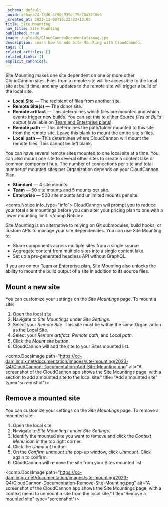 ```yaml
---
_schema: default
_uuid: a5baea74-78d6-4f50-939b-79e70a3218e5
_created_at: 2023-11-02T16:22:22+13:00
title: Site Mounting
nav_title: Site Mounting
published: true
image: /uploads/CloudCannonDocumentationog.jpg
description: Learn how to add Site Mounting with CloudCannon.
tags: []
related_articles: []
related_links: []
explicit_canonical:
---
```

Site Mounting makes one site dependent on one or more other CloudCannon sites. Files from a remote site will be accessible to the local site at build time, and any updates to the remote site will trigger a build of the local site.

* **Local Site** — The recipient of files from another site.
* **Remote Site(s)** — The donor site.
* **Remote artifact** — This determines which files are mounted and which events trigger new builds. You can set this to either *Source files* or *Build output* (available on <a target="_blank" rel="noopener" href="https://cloudcannon.com/pricing/">Team and Enterprise plans</a>).
* **Remote path** — This determines the path/folder mounted to this site from the remote site. Leave this blank to mount the entire site's files.
* **Local path** — This determines where CloudCannon will mount the remote files. This cannot be left blank.

You can have several remote sites mounted to one local site at a time. You can also mount one site to several other sites to create a content lake or common component hub. The number of connections per site and total number of mounted sites per Organization depends on your CloudCannon Plan.

* **Standard** — 4 site mounts.
* **Team** — 50 site mounts and 5 mounts per site.
* **Enterprise** — 500 site mounts and unlimited mounts per site.

<comp.Notice info_type="info">
  CloudCannon will prompt you to reduce your total site mountings before you can alter your pricing plan to one with a lower mounting limit.
</comp.Notice>

Site Mounting is an alternative to relying on Git submodules, build hooks, or custom APIs to manage your site dependencies. You can use Site Mounting to:

* Share components across multiple sites from a single source.
* Aggregate content from multiple sites into a single content lake.
* Set up a pre-generated headless API without GraphQL.

If you are on our <a target="_blank" rel="noopener" href="https://cloudcannon.com/pricing/">Team or Enterprise plan</a>, Site Mounting also unlocks the ability to mount the build output of a site in addition to its source files.

## Mount a new site

You can customize your settings on the *Site Mountings* page. To mount a site:

1. Open the local site.
2. Navigate to *Site Mountings* under *Site Settings*.
3. Select your *Remote Site*. This site must be within the same Organization as the Local Site.
4. Select your *Remote artifact*, *Remote path*, and *Local path*.
5. Click the *Mount site* button.
6. CloudCannon will add the site to your Sites mounted list.

<comp.DocsImage path="https://cc-dam.imgix.net/documentation/images/site-mounting/2023-Q4/CloudCannon-Documentation-Add-Site-Mounting.png" alt="A screenshot of the CloudCannon app shows the Site Mountings page, with a section to add a mounted site to the local site." title="Add a mounted site" type="screenshot"/>

## Remove a mounted site

You can customize your settings on the *Site Mountings* page. To remove a mounted site:

1. Open the local site.
2. Navigate to *Site Mountings* under *Site Settings*.
3. Identify the mounted site you want to remove and click the *Context Menu* icon in the top right corner.
4. Click the *Unmount* button.
5. On the *Confirm unmount site* pop-up window, click *Unmount*. Click again to confirm.
6. CloudCannon will remove the site from your Sites mounted list.

<comp.DocsImage path="https://cc-dam.imgix.net/documentation/images/site-mounting/2023-Q4/CloudCannon-Documentation-Remove-Site-Mounting.png" alt="A screenshot of the CloudCannon app shows the Site Mountings page, with a context menu to unmount a site from the local site." title="Remove a mounted site" type="screenshot"/>